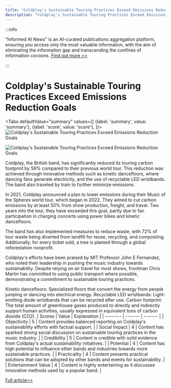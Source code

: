 ```yaml
---
title: "Coldplay's Sustainable Touring Practices Exceed Emissions Reduction Goals"
description: "Coldplay's Sustainable Touring Practices Exceed Emissions Reduction Goals"
---
```



:::info

"Informed AI News" is an AI-curated publications aggregation platform, ensuring you access only the most valuable information, with the aim of eliminating the information gap and transcending the confines of information cocoons.  [Find out more >>](/docs/guides)

:::

# Coldplay's Sustainable Touring Practices Exceed Emissions Reduction Goals


<Tabs
	defaultValue="summary"
	values={[
	{label: 'summary', value: 'summary'},
	{label: 'score', value: 'score'},
]}>
<TabItem value="summary">
<img
  src="https://image.informedainews.com/2024/06/Ent-1jp-1717494883-0.jpg"
  alt="Coldplay's Sustainable Touring Practices Exceed Emissions Reduction Goals"
/>

<img
  src="https://image.informedainews.com/2024/06/Ent-o86-1717494883-1.jpg"
  alt="Coldplay's Sustainable Touring Practices Exceed Emissions Reduction Goals"
/>



Coldplay, the British band, has significantly reduced its touring carbon footprint by 59% compared to their previous world tour. This reduction was achieved through innovative methods such as kinetic dancefloors, where dancing fans generate electricity, and the use of recyclable LED wristbands. The band also traveled by train to further minimize emissions.

In 2021, Coldplay announced a plan to lower emissions during their Music of the Spheres world tour, which began in 2022. They aimed to cut carbon emissions by at least 50% from show production, freight, and travel. Two years into the tour, they have exceeded this goal, partly due to fan participation in charging concerts using power bikes and kinetic dancefloors.

The band has also implemented measures to reduce waste, with 72% of tour waste being diverted from landfill for reuse, recycling, and composting. Additionally, for every ticket sold, a tree is planted through a global reforestation nonprofit.

Coldplay's efforts have been praised by MIT Professor John E Fernandez, who noted their leadership in pushing the music industry towards sustainability. Despite relying on air travel for most shows, frontman Chris Martin has committed to using public transport where possible, demonstrating a commitment to sustainable touring practices.

Kinetic dancefloors: Specialized floors that convert the energy from people jumping or dancing into electrical energy.
Recyclable LED wristbands: Light-emitting diode wristbands that can be recycled after use.
Carbon footprint: The total amount of greenhouse gases produced to directly and indirectly support human activities, usually expressed in equivalent tons of carbon dioxide (CO2).
</TabItem>
<TabItem value="score">
	| Scores     | Value   | Explanation |
	| -------- | ------- | ------- |
	| Objectivity  | 5    | Content provides balanced reporting on Coldplay's sustainability efforts with factual support.    |
	| Social Impact | 4     | Content has sparked strong social discussion on sustainable touring practices in the music industry.    |
	| Credibility    | 5    | Content is credible with solid evidence from Coldplay's actual sustainability initiatives.    |
	| Potential    | 4    | Content has high potential to influence other bands and industries towards more sustainable practices.    |
	| Practicality    | 4    | Content presents practical solutions that can be adopted by other bands and events for sustainability.    |
	| Entertainment Value    | 4    | Content is highly entertaining as it discusses innovative methods used by a popular band.    |
</TabItem>
</Tabs>

[Full article>>](https://www.theguardian.com/music/article/2024/jun/04/coldplay-world-tour-eco-friendly-emissions-target-music-of-spheres)
